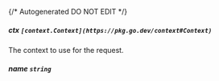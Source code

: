 {/* Autogenerated DO NOT EDIT  */}
##### **ctx** `[context.Context](https://pkg.go.dev/context#Context)`
The context to use for the request.

##### **name** `string`

